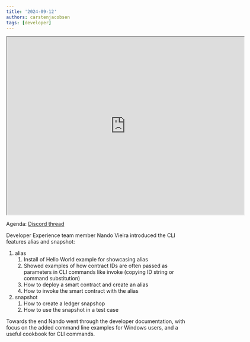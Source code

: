 ```yaml
---
title: '2024-09-12'
authors: carstenjacobsen
tags: [developer]
---
```


<iframe src="https://drive.google.com/file/d/1raU1Z9EQBLCkkuUO9yyF8yD2l_3nwk4a/preview" width="640" height="480" allow="autoplay"></iframe>

Agenda: [Discord thread](https://discord.com/channels/897514728459468821/900374272751591424/1282934024892973077)

Developer Experience team member Nando Vieira introduced the CLI features alias and snapshot:

1. alias
     1. Install of Hello World example for showcasing alias
     2. Showed examples of how contract IDs are often passed as parameters in CLI commands like invoke (copying ID string or command substitution)
     3. How to deploy a smart contract and create an alias
     4. How to invoke the smart contract with the alias
2. snapshot 
     1. How to create a ledger snapshop
     2. How to use the snapshot in a test case

Towards the end Nando went through the developer documentation, with focus on the added command line examples for Windows users, and a useful cookbook for CLI commands.